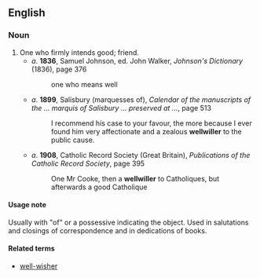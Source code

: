 ==English==
===Noun===
{{en-noun}}
# One who firmly intends good; friend.
#* ''a''. '''1836''', Samuel Johnson, ed. John Walker, ''Johnson's Dictionary'' (1836), page 376
#*: one who means well
#* ''a''. '''1899''', Salisbury (marquesses of), ''Calendar of the manuscripts of the ... marquis of Salisbury ... preserved at ...'', page 513
#*: I recommend his case to your favour, the more because I ever found him very affectionate and a zealous '''wellwiller''' to the public cause.
#* ''a''. '''1908''', Catholic Record Society (Great Britain), ''Publications of the Catholic Record Society'', page 395
#*: One Mr Cooke, then a '''wellwiller''' to Catholiques, but afterwards a good Catholique  

====Usage note====
Usually with "of" or a possessive indicating the object. Used in salutations and closings of correspondence and in dedications of books.

====Related terms====
* [[well-wisher]]